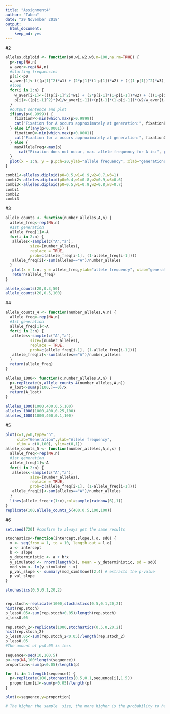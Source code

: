 ---
title: "Assignment4"
author: "Tabea"
date: "29 November 2018"
output: 
  html_document: 
    keep_md: yes
---
#2
```{r}
alleles.diploid <- function(p0,w1,w2,w3,n=100,na.rm=TRUE) {
  p<-rep(NA,n)
  w_aver<-rep(NA,n)
  #starting frequencies
  p[1]<-p0 
  w_aver[1]<-(((p[1]^2)*w1) + (2*p[1]*(1-p[1])*w2) + (((1-p[1])^2)*w3))
  #loop
  for(i in 2:n) {
    w_aver[i-1]<-(((p[i-1]^2)*w1) + (2*p[i-1]*(1-p[i-1])*w2) + (((1-p[i-1])^2)*w3))
    p[i]<-((p[i-1]^2)*(w1/w_aver[i-1])+(p[i-1]*(1-p[i-1])*(w2/w_aver[i-1])))
  }
  #output sentence and plot
  if(any(p>0.9999)) {
    fixationP<-min(which.max(p>0.9999))
    cat("Fixation for A occurs approximately at generation:", fixationP)
  } else if(any(p<0.0001)) {
    fixationQ<-min(which.max(p<0.0001))
    cat("Fixation for a occurs approximately at generation:", fixationQ)
  } else {
    maxAlleleFreq<-max(p)
      cat("Fixation does not occur, max. allele frequency for A is:", print(maxAlleleFreq, digits = 2))
  }
  plot(x = 1:n, y = p,pch=20,ylab="allele frequency", xlab="generations")
}

combi1<-alleles.diploid(p0=0.5,w1=0.9,w2=0.7,w3=1)
combi2<-alleles.diploid(p0=0.4,w1=0.8,w2=0.9,w3=0.6)
combi3<-alleles.diploid(p0=0.5,w1=0.9,w2=0.8,w3=0.7)
combi1
combi2
combi3
```
#3
```{r}
allele_counts <- function(number_alleles,A,n) {
  allele_freq<-rep(NA,n)
  #1st generation
  allele_freq[1]<-A
  for(i in 2:n) {
   alleles<-sample(c("A","a"),
           size=(number_alleles),
           replace = TRUE,
           prob=c(allele_freq[i-1], (1-allele_freq[i-1])))
   allele_freq[i]<-sum(alleles=="A")/number_alleles
  }
   plot(x = 1:n, y = allele_freq,ylab="allele frequency", xlab="generations",type="l")
   return(allele_freq)
}

allele_counts(20,0.3,50)
allele_counts(20,0.5,100)

```

#4
```{r}
allele_counts_4 <- function(number_alleles,A,n) {
  allele_freq<-rep(NA,n)
  #1st generation
  allele_freq[1]<-A
  for(i in 2:n) {
   alleles<-sample(c("A","a"),
           size=(number_alleles),
           replace = TRUE,
           prob=c(allele_freq[i-1], (1-allele_freq[i-1])))
   allele_freq[i]<-sum(alleles=="A")/number_alleles
  }
  return(allele_freq)
}

alleles_1000<- function(x,number_alleles,A,n) {
  p<-replicate(x,allele_counts_4(number_alleles,A,n))
  A_lost<-sum(p[100,]==0)/x
  return(A_lost)
}

alleles_1000(1000,400,0.5,100)
alleles_1000(1000,400,0.25,100)
alleles_1000(1000,400,0.1,100)
```

#5
```{r}
plot(x=1,y=0,type="n",
     xlab="Generation",ylab="Allele frequency",
     xlim = c(0,100), ylim=c(0,1))
allele_counts_5 <- function(number_alleles,A,n,x) {
  allele_freq<-rep(NA,n)
  #1st generation
  allele_freq[1]<-A
  for(i in 2:n) {
   alleles<-sample(c("A","a"),
           size=(number_alleles),
           replace = TRUE,
           prob=c(allele_freq[i-1], (1-allele_freq[i-1])))
   allele_freq[i]<-sum(alleles=="A")/number_alleles
  }
  lines(allele_freq~c(1:x),col=sample(rainbow(6),1))
}
replicate(100,allele_counts_5(400,0.5,100,100))

```

#6
```{r}
set.seed(720) #confirm to always get the same results

stochastics<-function(intercept,slope,l.o, sd0) {
  x <- seq(from = 1, to = 10, length.out = l.o) 
  a <- intercept
  b <- slope 
  y_deterministic <- a + b*x
  y_simulated <- rnorm(length(x), mean = y_deterministic, sd = sd0)
  mod_sim <- lm(y_simulated ~ x)
  p_val_slope <- summary(mod_sim)$coef[2,4] # extracts the p-value
  p_val_slope
}

stochastics(0.5,0.1,20,2)


rep.stoch<-replicate(1000,stochastics(0.5,0.1,20,2))
hist(rep.stoch)
p_less0.05<-sum(rep.stoch<0.05)/length(rep.stoch)
p_less0.05

rep.stoch_2<-replicate(1000,stochastics(0.5,0,20,2))
hist(rep.stoch_2)
p_less0.05<-sum(rep.stoch_2<0.05)/length(rep.stoch_2)
p_less0.05
#The amount of p<0.05 is less

sequence<-seq(10,100,5)
p<-rep(NA,100*length(sequence))
proportion<-sum(p<0.05)/length(p)

for (i in 1:length(sequence)) {
  p<-replicate(100,stochastics(0.5,0.1,sequence[i],1.5))
  proportion[i]<-sum(p<0.05)/length(p)
}

plot(x=sequence,y=proportion)

# The higher the sample  size, the more higher is the probability to have a value below 0.05 
```